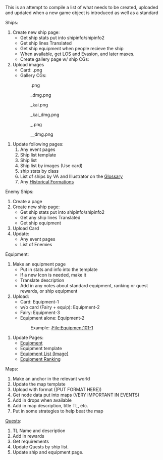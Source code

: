 This is an attempt to compile a list of what needs to be created, uploaded and updated when a new game object is introduced as well as a standard 


Ships:
# Create new ship page: {{Shipname}}
#* Get ship stats put into shipinfo/shipinfo2
#* Get ship lines Translated
#* Get ship equipment when people recieve the ship
#* When available, get LOS and Evasion, and later maxes.
#* Create gallery page w/ ship CGs:
# Upload images
#* Card: {{Ship ID No.}}.png
#* Gallery CGs:
::::{{Shipname}}.png
::::{{Shipname}}_dmg.png
::::{{shipname}}_kai.png
::::{{Shipname}}_kai_dmg.png
::::{{Shipname}}_{{Seasonal Name}}.png
::::{{Shipname}}_{{Seasonal Name}}_dmg.png
# Update following pages:
## Any event pages
## Ship list template
## Ship list
## Ship list by images (Use card)
## ship stats by class
## List of ships by VA and Illustrator on the [[Glossary]]
## Any [[Historical Formations]]

Enemy Ships:
#Create a page
# Create new ship page: {{Shipname}}
#* Get ship stats put into shipinfo/shipinfo2
#* Get any ship lines Translated
#* Get ship equipment 
# Upload Card
#Update:
#* Any event pages
#* List of Enemies

Equipment:
# Make an equipment page
#* Put in stats and info into the template
#* If a new Icon is needed, make it
#* Translate description
#* Add in any notes about standard equipment, ranking or quest rewards, or ship equipment
# Upload:
#* Card: Equipment{{IDno}}-1
#* w/o card (Fairy + equip): Equipment{{IDno}}-2
#* Fairy: Equipment{{IDno}}-3
#* Equipment alone: Equipment{{IDno}}-2
::: Example: [[:File:Equipment101-1]] 
#Update Pages:
#* [[Equipment]]
#* Equipment template
#* [[Equipment List (Image)]]
#* [[Equipment Ranking]]

Maps:
# Make an anchor in the relevant world
# Update the map template
# Upload with format ((PUT FORMAT HERE))
# Get node data put into maps (VERY IMPORTANT IN EVENTS)
# Add in drops when available
# Add in map description, title TL, etc.
# Put in some strategies to help beat the map


[[Quests]]:
# TL Name and description
# Add in rewards
# Get requirements
# Update Quests by ship list.
# Update ship and equipment page.